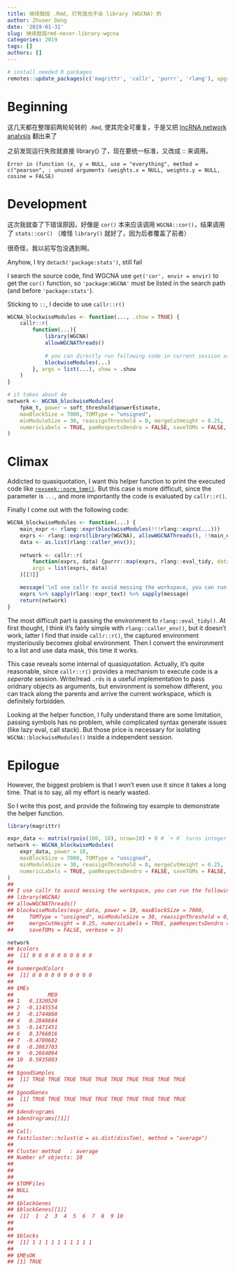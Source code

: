 ```yaml
---
title: 继续鼓捣 .Rmd, 打死我也不会 library (WGCNA) 的
author: Zhuoer Dong
date: '2019-01-31'
slug: 继续鼓捣rmd-never-library-wgcna
categories: 2019
tags: []
authors: []
---
```


```r
# install needed R packages
remotes::update_packages(c('magrittr', 'callr', 'purrr', 'rlang'), upgrade = TRUE)
```

# Beginning

这几天都在整理前两轮轮转的 `.Rmd`, 使其完全可重复，于是又把 [lncRNA network analysis](https://github.com/dongzhuoer/lulab-rotation-summary/blob/master/RNA-seq/lncRNA-co-expr-net.md) 翻出来了

之前发现运行失败就直接 library() 了，现在要统一标准，又改成 :: 来调用。

```
Error in (function (x, y = NULL, use = "everything", method = c("pearson", : unused arguments (weights.x = NULL, weights.y = NULL, cosine = FALSE)
```

# Development

这次我就查了下错误原因，好像是 `cor()` 本来应该调用 `WGCNA::cor()`，结果调用了 `stats::cor()` （难怪 `library()` 就好了，因为后者覆盖了前者）

很奇怪，我以前写包没遇到啊。

Anyhow, I try `detach('package:stats')`, still fail

I search the source code, find WGCNA use `get('cor', envir = envir)` to get the `cor()` function, so `'package:WGCNA'` must be listed in the search path (and before `'package:stats'`).

Sticking to `::`, I decide to use `callr::r()`

```r
WGCNA_blockwiseModules <- function(..., .show = TRUE) {
    callr::r(
        function(...){
            library(WGCNA)
            allowWGCNAThreads()
                
            # you can directly run following code in current session after `library(WGCNA)` 
            blockwiseModules(...)
        }, args = list(...), show = .show
    )
}

# it takes about 4m
network <- WGCNA_blockwiseModules(
    fpkm_t, power = soft_threshold$powerEstimate, 
    maxBlockSize = 7000, TOMType = "unsigned", 
    minModuleSize = 30, reassignThreshold = 0, mergeCutHeight = 0.25, 
    numericLabels = TRUE, pamRespectsDendro = FALSE, saveTOMs = FALSE, verbose = 3
)
```

# Climax

Addicted to quasiquotation, I want this helper function to print the executed code like [`rexseek::norm_tmm()`](`r blogdown::shortcode('relref', '01-28-rexseek-stand-up-abandon-scater.html#climax')`). But this case is more difficult, since the parameter is `...`, and more importantly the code is evaluated by `callr::r()`.

Finally I come out with the following code:

```r
WGCNA_blockwiseModules <- function(...) {
    main_expr <- rlang::expr(blockwiseModules(!!!rlang::exprs(...)))
    exprs <- rlang::exprs(library(WGCNA), allowWGCNAThreads(), !!main_expr)    
    data <- as.list(rlang::caller_env());
    
    network <- callr::r(
        function(exprs, data) {purrr::map(exprs, rlang::eval_tidy, data = data)}, 
        args = list(exprs, data)
    )[[3]]

    message('\nI use callr to avoid messing the workspace, you can run the following code yourself:\n')
    exprs %>% sapply(rlang::expr_text) %>% sapply(message)
    return(network)
}
```

The most difficult part is passing the environment to `rlang::eval_tidy()`. At first thought, I think it's fairly simple with `rlang::caller_env()`, but it doesn't work, latter I find that inside `callr::r()`, the captured environment mysteriously becomes global environment. Then I convert the environment to a list and use data mask, this time it works.

This case reveals some internal of quasiquotation. Actually, it's quite reasonable, since `callr::r()` provides a mechanism to execute code is a _seperate_ session. Write/read `.rds` is a useful implementation to pass oridnary objects as arguments, but environment is somehow different, you can track along the parents and arrive the current workspace, which is definitely forbidden.

Looking at the helper function, I fully understand there are some limitation, passing symbols has no problem, while complicated syntax generate issues (like lazy eval, call stack). But those price is necessary for isolating `WGCNA::blockwiseModules()` inside a independent session.



# Epilogue

However, the biggest problem is that I won't even use it since it takes a long time. That is to say, all my effort is nearly wasted. 

So I write this post, and provide the following toy example to demonstrate the helper function.

```r
library(magrittr)

expr_data <- matrix(rpois(100, 10), nrow=10) + 0 # `+ 0` turns integer into numeric 
network <- WGCNA_blockwiseModules(
    expr_data, power = 10, 
    maxBlockSize = 7000, TOMType = "unsigned", 
    minModuleSize = 30, reassignThreshold = 0, mergeCutHeight = 0.25, 
    numericLabels = TRUE, pamRespectsDendro = FALSE, saveTOMs = FALSE, verbose = 3
)
## 
## I use callr to avoid messing the workspace, you can run the following code yourself:
## library(WGCNA)
## allowWGCNAThreads()
## blockwiseModules(expr_data, power = 10, maxBlockSize = 7000, 
##     TOMType = "unsigned", minModuleSize = 30, reassignThreshold = 0, 
##     mergeCutHeight = 0.25, numericLabels = TRUE, pamRespectsDendro = FALSE, 
##     saveTOMs = FALSE, verbose = 3)

network
## $colors
##  [1] 0 0 0 0 0 0 0 0 0 0
## 
## $unmergedColors
##  [1] 0 0 0 0 0 0 0 0 0 0
## 
## $MEs
##           ME0
## 1   0.1320520
## 2  -0.1145554
## 3  -0.1744860
## 4   0.2848684
## 5  -0.1471451
## 6   0.3766016
## 7  -0.4780682
## 8  -0.2063703
## 9  -0.2664064
## 10  0.5935093
## 
## $goodSamples
##  [1] TRUE TRUE TRUE TRUE TRUE TRUE TRUE TRUE TRUE TRUE
## 
## $goodGenes
##  [1] TRUE TRUE TRUE TRUE TRUE TRUE TRUE TRUE TRUE TRUE
## 
## $dendrograms
## $dendrograms[[1]]
## 
## Call:
## fastcluster::hclust(d = as.dist(dissTom), method = "average")
## 
## Cluster method   : average 
## Number of objects: 10 
## 
## 
## 
## $TOMFiles
## NULL
## 
## $blockGenes
## $blockGenes[[1]]
##  [1]  1  2  3  4  5  6  7  8  9 10
## 
## 
## $blocks
##  [1] 1 1 1 1 1 1 1 1 1 1
## 
## $MEsOK
## [1] TRUE
```
